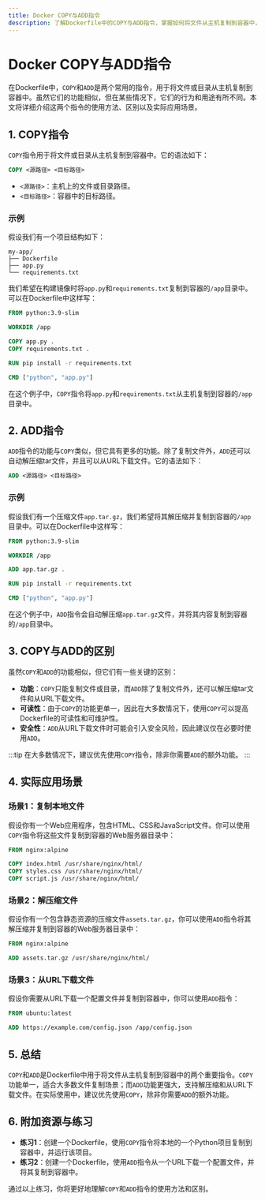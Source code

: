 ```yaml
---
title: Docker COPY与ADD指令
description: 了解Dockerfile中的COPY与ADD指令，掌握如何将文件从主机复制到容器中，并理解它们的区别与适用场景。
---
```


# Docker COPY与ADD指令

在Dockerfile中，`COPY`和`ADD`是两个常用的指令，用于将文件或目录从主机复制到容器中。虽然它们的功能相似，但在某些情况下，它们的行为和用途有所不同。本文将详细介绍这两个指令的使用方法、区别以及实际应用场景。

## 1. COPY指令

`COPY`指令用于将文件或目录从主机复制到容器中。它的语法如下：

```dockerfile
COPY <源路径> <目标路径>
```

- `<源路径>`：主机上的文件或目录路径。
- `<目标路径>`：容器中的目标路径。

### 示例

假设我们有一个项目结构如下：

```
my-app/
├── Dockerfile
├── app.py
└── requirements.txt
```

我们希望在构建镜像时将`app.py`和`requirements.txt`复制到容器的`/app`目录中。可以在Dockerfile中这样写：

```dockerfile
FROM python:3.9-slim

WORKDIR /app

COPY app.py .
COPY requirements.txt .

RUN pip install -r requirements.txt

CMD ["python", "app.py"]
```

在这个例子中，`COPY`指令将`app.py`和`requirements.txt`从主机复制到容器的`/app`目录中。

## 2. ADD指令

`ADD`指令的功能与`COPY`类似，但它具有更多的功能。除了复制文件外，`ADD`还可以自动解压缩tar文件，并且可以从URL下载文件。它的语法如下：

```dockerfile
ADD <源路径> <目标路径>
```

### 示例

假设我们有一个压缩文件`app.tar.gz`，我们希望将其解压缩并复制到容器的`/app`目录中。可以在Dockerfile中这样写：

```dockerfile
FROM python:3.9-slim

WORKDIR /app

ADD app.tar.gz .

RUN pip install -r requirements.txt

CMD ["python", "app.py"]
```

在这个例子中，`ADD`指令会自动解压缩`app.tar.gz`文件，并将其内容复制到容器的`/app`目录中。

## 3. COPY与ADD的区别

虽然`COPY`和`ADD`的功能相似，但它们有一些关键的区别：

- **功能**：`COPY`只能复制文件或目录，而`ADD`除了复制文件外，还可以解压缩tar文件和从URL下载文件。
- **可读性**：由于`COPY`的功能更单一，因此在大多数情况下，使用`COPY`可以提高Dockerfile的可读性和可维护性。
- **安全性**：`ADD`从URL下载文件时可能会引入安全风险，因此建议仅在必要时使用`ADD`。

:::tip
在大多数情况下，建议优先使用`COPY`指令，除非你需要`ADD`的额外功能。
:::

## 4. 实际应用场景

### 场景1：复制本地文件

假设你有一个Web应用程序，包含HTML、CSS和JavaScript文件。你可以使用`COPY`指令将这些文件复制到容器的Web服务器目录中：

```dockerfile
FROM nginx:alpine

COPY index.html /usr/share/nginx/html/
COPY styles.css /usr/share/nginx/html/
COPY script.js /usr/share/nginx/html/
```

### 场景2：解压缩文件

假设你有一个包含静态资源的压缩文件`assets.tar.gz`，你可以使用`ADD`指令将其解压缩并复制到容器的Web服务器目录中：

```dockerfile
FROM nginx:alpine

ADD assets.tar.gz /usr/share/nginx/html/
```

### 场景3：从URL下载文件

假设你需要从URL下载一个配置文件并复制到容器中，你可以使用`ADD`指令：

```dockerfile
FROM ubuntu:latest

ADD https://example.com/config.json /app/config.json
```

## 5. 总结

`COPY`和`ADD`是Dockerfile中用于将文件从主机复制到容器中的两个重要指令。`COPY`功能单一，适合大多数文件复制场景；而`ADD`功能更强大，支持解压缩和从URL下载文件。在实际使用中，建议优先使用`COPY`，除非你需要`ADD`的额外功能。

## 6. 附加资源与练习

- **练习1**：创建一个Dockerfile，使用`COPY`指令将本地的一个Python项目复制到容器中，并运行该项目。
- **练习2**：创建一个Dockerfile，使用`ADD`指令从一个URL下载一个配置文件，并将其复制到容器中。

通过以上练习，你将更好地理解`COPY`和`ADD`指令的使用方法和区别。